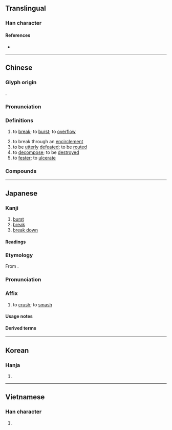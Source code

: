 {{also|溃}}
{{character info}}
==Translingual==

===Han character===
{{Han char|rn=85|rad=水|as=12|sn=15|four=35186|canj=ELMC|ids=⿰氵貴}}

====References====
* {{Han ref|kx=0650.230|dkj=18281|dj=1061.040|hdz=31741.020|uh=6F70|ud=28528|bh=BCEC|bd=48364}}

----

==Chinese==
{{zh-forms|s=溃}}

===Glyph origin===
{{Han etym}}
{{Han compound|水|alt1=氵|貴|ls=psc|c1=s|c2=p}}.

===Pronunciation===
{{zh-pron
|m=kuì,huì
|c=kui2
|h=pfs=
|md=
|mn=khùi/qz,xm,zz:hōe
|mn_note=khùi - vernacular (俗); hōe - literary
|w=3gue
|mc=y
|oc=y
|cat=v
}}

===Definitions===
{{zh-hanzi}}

# {{lb|zh|of a dike or dam}} to [[break]]; to [[burst]]; to [[overflow]]
# to break through an [[encirclement]]
# to be [[utterly]] [[defeated]]; to be [[routed]]
# to [[decompose]]; to be [[destroy]]ed
# to [[fester]]; to [[ulcerate]]

===Compounds===
{{zh-der|不戰而潰|奔潰|崩潰|一觸即潰|決癰潰疽|潰滅|望風而潰|潰盟|潰逃|潰散|潰決|潰爛|潰癰|潰瘍|潰不成軍|擊潰|潰潰|潰敗|潰圍|潰亂|隄潰蟻孔|鳥驚魚潰|鳥散魚潰|魚潰鳥散|群蟻潰堤|蟻潰|胃潰瘍}}

----

==Japanese==

===Kanji===
{{ja-kanji|grade=c|rs=水12}}

# [[burst]]
# [[break]]
# [[break down]]

====Readings====
{{ja-readings
|goon=え
|kanon=かい
|kun=つぶ-す, つぶ-れる, つい-える
}}

===Etymology===
{{ja-kanjitab|かい|yomi=kanon}}

From {{der|ja|ltc|sort=かい|-}} {{ltc-l|潰}}.

===Pronunciation===
{{ja-pron|かい|yomi=kanon}}

===Affix===
{{ja-pos|affix|かい}}

# to [[crush]]; to [[smash]]

====Usage notes====
{{ja-toyo-depre|壊}}

====Derived terms====
{{col3-u|ja|title=Not replaced by {{l|ja|壊}} in modern orthography
|{{ja-r|潰%瘍|かい%よう|[[ulcer]]}}
}}

{{col3-u|ja|title=Replaced by {{l|ja|壊}} in modern orthography
|{{ja-r|潰%走|かい%そう}}
|{{ja-r|潰%崩|かい%ほう}}
|{{ja-r|潰%滅|かい%めつ}}
|{{ja-r|潰%乱|かい%らん}}
|{{ja-r|圧%潰|あっ%かい}}
|{{ja-r|決%潰|けっ%かい}}
|{{ja-r|全%潰|ぜん%かい}}
|{{ja-r|倒%潰|とう%かい}}
|{{ja-r|崩%潰|ほう%かい}}
}}

----

==Korean==

===Hanja===
{{ko-hanja|hangeul=궤|eumhun=|rv=gwe|mr=kwe|y=kwey}}

# {{rfdef|ko|sort=水12}}

----

==Vietnamese==

===Han character===
{{vi-hantu|[[hói]], [[hòi]], [[hội]]|rs=水12}}

# {{rfdef|vi}}